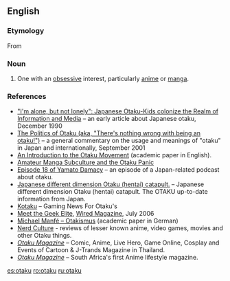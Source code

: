 {{Wikipedia}}

==English==

===Etymology===
From {{Ja.}}

===Noun===
{{en-noun}}

# One with an [[obsessive]] interest, particularly [[anime]] or [[manga]].

===References===
* [http://waste.informatik.hu-berlin.de/Grassmuck/Texts/otaku.e.html "I'm alone, but not lonely": Japanese Otaku-Kids colonize the Realm of Information and Media] – an early article about Japanese otaku, December 1990
* [http://www.cjas.org/~leng/otaku-p.htm The Politics of Otaku (aka, "There's nothing wrong with being an otaku!")] – a general commentary on the usage and meanings of "otaku" in Japan and internationally, September 2001
* [http://www.brunel.ac.uk/4042/entertext4.1/lamarre1.pdf An Introduction to the Otaku Movement] (academic paper in English).
* [http://www.kinsellaresearch.com/nerd.html Amateur Manga Subculture and the Otaku Panic]
* [http://yamato.revecess.com/?episode=18 Episode 18 of Yamato Damacy] – an episode of a Japan-related podcast about otaku.
* [http://jddoc.blogspot.com/index.html Japanese different dimension Otaku (hentai) catapult.] – Japanese different dimension Otaku (hentai) catapult. The OTAKU up-to-date information from Japan.
* [http://www.kotaku.com Kotaku] – Gaming News For Otaku's
* [http://www.wired.com/wired/archive/14.07/posts.html?pg=5 Meet the Geek Elite], [[Wired Magazine]], July 2006
* [http://www.transcript-verlag.de/ts313/ts313.htm Michael Manfé – Otakismus] (academic paper in German)
* [http://www.nerdculture.org Nerd Culture] - reviews of lesser known anime, video games, movies and other Otaku things.
* [http://www.otakumagazine.net ''Otaku Magazine''] – Comic, Anime, Live Hero, Game Online, Cosplay and Events of Cartoon & J-Trands Magazine in Thailand.
* [http://www.otakumag.co.za ''Otaku Magazine''] – South Africa's first Anime lifestyle magazine.

[[es:otaku]]
[[ro:otaku]]
[[ru:otaku]]